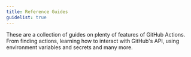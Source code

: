 ```yaml
---
title: Reference Guides
guidelist: true
---
```


These are a collection of guides on plenty of features of GitHub Actions. From finding actions, learning how to interact with GitHub's API, using environment variables and secrets and many more.
